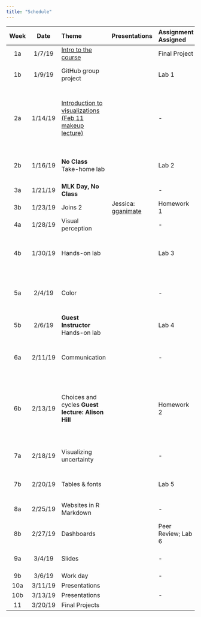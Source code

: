 ```yaml
---
title: "Schedule"
---
```


| **Week** | **Date** | **Theme**                                        |**Presentations**                           | **Assignment Assigned** | **Assignment Due**     | **Reading**                                                                                                                                                                                                                                                                                      |
| :------: | :------: | :----------------------------------------------- |:-------------------------------------------| :---------------------- | :--------------------- | :----------------------------------------------------------------------------------------------------------------------------------------------------------------------------------------------------------------------------------------------------------------------------------------------- |
|    1a    |  1/7/19  | [Intro to the course](slides/w1p1.html)          |                                            | Final Project           | -                      | [Bryan 4-8](http://happygitwithr.com/installation-pain.html) (9 optional)                                                                                                                                                                                                                        |
|    1b    |  1/9/19  | GitHub group project                             |                                            | Lab 1                   | -                      | [Bryan 13](http://happygitwithr.com/rstudio-git-github.html), [Bryan 16](http://happygitwithr.com/new-github-first.html) (14-15 optional)                                                                                                                                                        |
|    2a    | 1/14/19  | [Introduction to visualizations (Feb 11 makeup lecture)](slides/w2p1.html)   |                | -                       | Lab 1                  | [Healy 4 (Show the right numbers)](https://socviz.co/groupfacettx.html#groupfacettx), [R4DS 28 (Graphics for communication)](https://r4ds.had.co.nz/graphics-for-communication.html), [Wilke 5 (Directory of visualizations)](https://serialmentor.com/dataviz/directory-of-visualizations.html) |
|    2b    | 1/16/19  | **No Class** Take-home lab                       |                                            | Lab 2                   | -                      | If needed: [Healy 2 (Get started)](https://socviz.co/gettingstarted.html#gettingstarted), [Healy 3 (Make a plot)](https://socviz.co/makeplot.html#makeplot)                                                                                                                                      |
|    3a    | 1/21/19  | **MLK Day, No Class**                            |                                            | -                       | Lab 2                  | [R4DS 13 (Relational data)](https://r4ds.had.co.nz/relational-data.html)                                                                                                                                                                                                                         |
|    3b    | 1/23/19  | Joins 2                                          |Jessica: [gganimate](https://gganimate.com) | Homework 1              | -                      | -                                                                                                                                                                                                                                                                                                |
|    4a    | 1/28/19  | Visual perception                                |                                            | -                       | -                      | [Healy 1 (Look at data)](https://socviz.co/lookatdata.html#lookatdata)                                                                                                                                                                                                                           |
|    4b    | 1/30/19  | Hands-on lab                                     |                                            | Lab 3                   | Homework 1             | [Wilke 2 (Visualizing data: Mapping data onto aesthetics)](https://serialmentor.com/dataviz/aesthetic-mapping.html)                                                                                                                                                                              |
|    5a    |  2/4/19  | Color                                            |                                            | -                       | Lab 3                  | [Wilke 4 (Color scales)](https://serialmentor.com/dataviz/color-basics.html), [Wilke 16 (Common pitfalls of color use)](https://serialmentor.com/dataviz/color-pitfalls.html)                                                                                                                    |
|    5b    |  2/6/19  | **Guest Instructor** Hands-on lab                |                                            | Lab 4                   | Final Project Proposal | [Wilke 6 (Visualizing amounts)](https://serialmentor.com/dataviz/visualizing-amounts.html)                                                                                                                                                                                                       |
|    6a    | 2/11/19  | Communication                                    |                                            | -                       | Lab 4                  | [Wilke 24 (Image file formats for exporting)](https://serialmentor.com/dataviz/image-file-formats.html), [Wilke 26 (Telling a story)](https://serialmentor.com/dataviz/telling-a-story.html)                                                                                                     |
|    6b    | 2/13/19  | Choices and cycles **Guest lecture: Alison Hill**|                                            | Homework 2              | -                      | [Healy 8 (Refine your plots)](https://socviz.co/refineplots.html#refineplots), [Wilke 17 (Redundant coding)](https://serialmentor.com/dataviz/redundant-coding.html), [Wilke 20 (Balance data-to-ink ratio)](https://serialmentor.com/dataviz/balance-data-ink.html)                             |
|    7a    | 2/18/19  | Visualizing uncertainty                          |                                            | -                       | -                      | [Kay Tapestry keynote](https://youtu.be/E1kSnWvqCw0), [Wilke 16 (Visualizing Uncertainty)](https://serialmentor.com/dataviz/visualizing-uncertainty.html)                                                                                                                                        |
|    7b    | 2/20/19  | Tables & fonts                                   |                                            | Lab 5                   | Homework 2             | [Healy 5 (Tables, labels, and notes)](https://socviz.co/workgeoms.html#workgeoms), [gt tables](https://gt.rstudio.com/articles/intro-creating-gt-tables.html)                                                                                                                                    |
|    8a    | 2/25/19  | Websites in R Markdown                           |                                            | -                       | Lab 5                  | [radix](https://rstudio.github.io/radix/), **Optional**: [RMD Sites](https://bookdown.org/yihui/rmarkdown/rmarkdown-site.html), [blogdown](https://bookdown.org/yihui/blogdown/)                                                                                                                 |
|    8b    | 2/27/19  | Dashboards                                       |                                            | Peer Review; Lab 6      | Portfolio Draft        | [RMD Dashboards](https://bookdown.org/yihui/rmarkdown/dashboards.html)                                                                                                                                                                                                                           |
|    9a    |  3/4/19  | Slides                                           |                                            | -                       | Lab 6                  | [Healy: Making Slides](https://kieranhealy.org/blog/archives/2018/03/24/making-slides/), [customization](https://github.com/yihui/xaringan/wiki)                                                                                                                                                 |
|    9b    |  3/6/19  | Work day                                         |                                            | -                       | Peer Review            | -                                                                                                                                                                                                                                                                                                |
|   10a    | 3/11/19  | Presentations                                    |                                            |                         | Presentation           | -                                                                                                                                                                                                                                                                                                |
|   10b    | 3/13/19  | Presentations                                    |                                            | -                       | Presentation           | -                                                                                                                                                                                                                                                                                                |
|    11    | 3/20/19  | Final Projects                                   |                                            |                         | Final Project          | -                                                                                                                                                                                                                                                                                                |